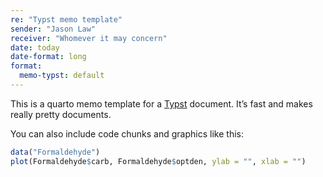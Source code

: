 ```yaml
---
re: "Typst memo template"
sender: "Jason Law"
receiver: "Whomever it may concern"
date: today
date-format: long
format:
  memo-typst: default
---
```


This is a quarto memo template for a [Typst](https://typst.app) document. It's
fast and makes really pretty documents. 

You can also include code chunks and graphics like this:
```r
data("Formaldehyde")
plot(Formaldehyde$carb, Formaldehyde$optden, ylab = "", xlab = "")
```


